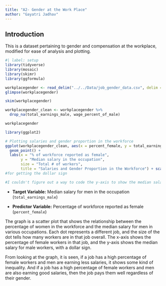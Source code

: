 ```yaml
---
title: "A2- Gender at the Work Place"
author: "Gayatri Jadhav"
---
```


## Introduction

This is a dataset pertaining to gender and compensation at the workplace, modified for ease of analysis and plotting.

```r
#| label: setup
library(tidyverse)
library(mosaic)
library(skimr)
library(ggformula)
```

```r
workplacegender <- read_delim("../../Data/job_gender_data.csv", delim = ";")
glimpse(workplacegender)
```

```r
skim(workplacegender)
```

```r
workplacegender_clean <- workplacegender %>%
  drop_na(total_earnings_male, wage_percent_of_male)

workplacegender
```

```r
library(ggplot2)

# Plotting salaries and gender proportion in the workforce
ggplot(workplacegender_clean, aes(x = percent_female, y = total_earnings_male, size = total_workers)) +
  geom_point() +
  labs(x = "% of workforce reported as female", 
       y = "Median salary in the occupation", 
       size = "Total # of workers", 
       title = "Salaries and Gender Proportion in the Workforce") + scale_y_continuous(labels = scales::dollar_format()) 
#for getting the dollar sign

#I couldn't figure out a way to code the y-axis to show the median salaries as percentages instead of in scientific notation. Instead of getting the usual salary figures, I ended up with numbers like 2e+14, 4e+14, 6e+14, and 8e+14, which are super confusing. 

```

::: callout-note
-   **Target Variable:** Median salary for men in the occupation (`total_earnings_male`)

-   **Predictor Variable:** Percentage of workforce reported as female (`percent_female`)
:::

::: callout-note
The graph is a scatter plot that shows the relationship between the percentage of women in the workforce and the median salary for men in various occupations. Each dot represents a different job, and the size of the dot tells how many workers are in that job overall. The x-axis shows the percentage of female workers in that job, and the y-axis shows the median salary for male workers, with a dollar sign.

From looking at the graph, it is seen, if a job has a high percentage of female workers and men are earning less salaries, it shows some kind of inequality. And if a job has a high percentage of female workers and men are also earning good salaries, then the job pays them well regardless of their gender.
:::

